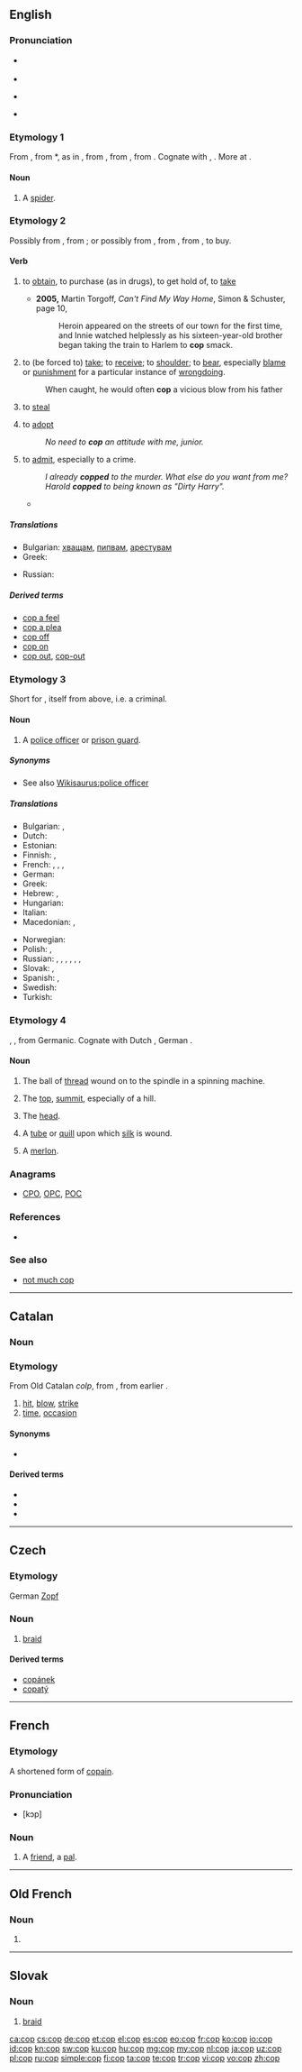 {{also|COP|çöp|cöp}}
==English==

===Pronunciation===
* {{a|RP}} {{IPA|/kɒp/}}
* {{rhymes|ɒp}}
* {{a|GenAm}} {{IPA|/kɑp/}}
* {{rhymes|ɑp}}

===Etymology 1===
From {{etyl|enm|en}} {{term|coppe|lang=enm}}, from {{etyl|ang|en}} *{{term||coppe|lang=ang}}, as in {{term|ātorcoppe||spider|lit=venom head|lang=ang}}, from {{etyl|ang|en}} {{term|copp||top, summit, head|lang=ang}}, from {{etyl|gem-pro|en}} {{term/t|gem-pro|*kuppaz||vault, round vessel, head}}, from {{etyl|ine-pro|en}} {{term/t|ine-pro|*gū-||to bend, curve}}. Cognate with {{etyl|dum|-}} {{term|koppe|lang=dum}}, {{term|kobbe||spider|lang=dum}}. More at {{l|en|cobweb}}.

====Noun====
{{en-noun}}

# {{context|obsolete|lang=en}} A [[spider]].

===Etymology 2===
Possibly from {{etyl|frm|en}} {{term|capere||to capture|lang=frm}}, from {{etyl|la|en}} {{term|capio|capere|lang=la|to seize, to grasp}}; or possibly from {{etyl|nl|en}} {{term|kapen||to steal|lang=nl}}, from {{etyl|fy|en}} {{term|kapia|kāpia|to take away|lang=fy}}, from {{etyl|ofs|en}} {{term|kapia|lang=ofs}}, to buy.

====Verb====
{{en-verb|cop|p|ing}}

# {{context|transitive|formerly|_|dialect|now|_|informal|lang=en}} to [[obtain]], to purchase (as in drugs), to get hold of, to [[take]]
#* '''2005,''' Martin Torgoff, ''Can't Find My Way Home'', Simon &amp; Schuster, page 10,
#*: Heroin appeared on the streets of our town for the first time, and Innie watched helplessly as his sixteen-year-old brother began taking the train to Harlem to '''cop''' smack.
# {{context|transitive|lang=en}} to (be forced to) [[take]]; to [[receive]]; to [[shoulder]]; to [[bear]], especially [[blame]] or [[punishment]] for a particular instance of [[wrongdoing]].
#: When caught, he would often '''cop''' a vicious blow from his father
# {{context|transitive|lang=en}} to [[steal]]
# {{context|transitive|lang=en}} to [[adopt]]
#: ''No need to '''cop''' an attitude with me, junior.''
# {{context|intransitive|usually with "to"|slang|lang=en}} to [[admit]], especially to a crime.
#: ''I already '''copped''' to the murder. What else do you want from me?''
#: ''Harold '''copped''' to being known as "Dirty Harry".''
#* {{quote-book|title=Mr. Paradise|page=295|author=Elmore Leonard|year=2005|passage=He shot a guy in a bar on Martin Luther King Day and '''copped''' to first-degree manslaughter}}

=====Translations=====
{{trans-top|to capture, to take ''(informal)''}}
* Bulgarian: [[хващам]], [[пипвам]], [[арестувам]]
* Greek: {{t+|el|παίρνω|tr=paírno|sc=Grek}}
{{trans-mid}}
* Russian: {{t+|ru|схватить|tr=sxvatítʹ|sc=Cyrl}}
{{trans-bottom}}

=====Derived terms=====
* [[cop a feel]]
* [[cop a plea]]
* [[cop off]]
* [[cop on]]
* [[cop out]], [[cop-out]]

===Etymology 3===
Short for {{term|copper||police officer}}, itself from {{term|cop||one who cops}} above, i.e. a criminal.

====Noun====
{{en-noun}}

# {{context|slang|law enforcement|lang=en}} A [[police officer]] or [[prison guard]].

=====Synonyms=====
* See also [[Wikisaurus:police officer]]

=====Translations=====
{{trans-top|police officer}}
* Bulgarian: {{t+|bg|полицай|m}}, {{t+|bg|ченге|n}}
* Dutch: {{t+|nl|diender|m}}
* Estonian: {{t|et|ment}}
* Finnish: {{t+|fi|pollari}}, {{t+|fi|kyttä}}
* French: {{t+|fr|flic|m}}, {{t+|fr|keuf|m}}, {{t+|fr|poulet|m}}, {{t+|fr|police|f}} {{qualifier|Quebec}}
* German: {{t+|de|Gendarm}}
* Greek: {{t+|el|μπάτσος|m|tr=bátsos|sc=Grek}}
* Hebrew: {{t+|he|שוטר|m|tr=shotér}}, {{t-|he|שוטרת|f|tr=shotéret}}
* Hungarian: {{t+|hu|zsaru}}
* Italian: {{t-|it|piedipiatti}}
* Macedonian: {{t-|mk|цајкан|m|tr=cájkan|sc=Cyrl}}, {{t-|mk|џандар|m|tr=džándar|sc=Cyrl}}
{{trans-mid}}
* Norwegian: {{t+|no|purk|m}}
* Polish: {{t+|pl|gliniarz|m}}, {{t+|pl|glina|m}}
* Russian: {{t+|ru|коп|m|tr=kop}} {{qualifier|American}}, {{t+|ru|мент|m|tr=ment}} {{qualifier|offensive}}, {{t+|ru|лягавый|m|tr=ljagávyj}}, {{t+|ru|легавый|m|tr=legávyj}} {{qualifier|offensive}}, {{t+|ru|мусор|m|tr=músor}} {{qualifier|more offensive}}, {{t+|ru|фараон|m|tr=faraón}} {{qualifier|slang, dated}}, {{t+|ru|полицай|m|tr=policáj|sc=Cyrl}} {{qualifier|slang}}
* Slovak: {{t|sk|poliš|m}}, {{t|sk|hekáč|m}}
* Spanish: {{t-|es|tombo|m}}, {{t+|es|paco|m}}
* Swedish: {{t+|sv|snut}}
* Turkish: {{t+|tr|aynasız}}
{{trans-bottom}}

===Etymology 4===
{{etyl|ang|en}} {{term|lang=ang|cop}}, {{term|copp}}, from Germanic.  Cognate with Dutch {{term|kop|lang=nl}}, German {{term|Kopf|lang=de}}.

====Noun====
{{en-noun}}

# {{context|crafts|lang=en}} The ball of [[thread]] wound on to the spindle in a spinning machine.
# {{context|obsolete|lang=en}} The [[top]], [[summit]], especially of a hill.
# {{context|obsolete|lang=en}} The [[head]].
# A [[tube]] or [[quill]] upon which [[silk]] is wound.
# {{context|architecture|military|lang=en}} A [[merlon]].

===Anagrams===
* [[CPO#English|CPO]], [[OPC#English|OPC]], [[POC#English|POC]]

===References===
* {{R:BBS}}

===See also===
* [[not much cop]]

----

==Catalan==

===Noun===
{{ca-noun|m}}
===Etymology===
From Old Catalan ''colp'', from {{etyl|LL.|en}} {{term|lang=la|colpus||stroke}}, from earlier {{etyl|la|en}} {{term|lang=la|colaphus}}.
# [[hit]], [[blow]], [[strike]]
# [[time]], [[occasion]]

====Synonyms====
* {{sense|time, occasion}} {{l|ca|vegada}}

====Derived terms====
* {{l|ca|cop de gràcia}}
* {{l|ca|cop baix}}
* {{l|ca|cop d'estat}}

----

==Czech==

===Etymology===
German [[Zopf]]

===Noun===
{{cs-noun|g=m}}

# [[braid]]

====Derived terms====
* [[copánek]] {{m}}
* [[copatý]] {{m}}

----

==French==

===Etymology===
A shortened form of [[copain]].

===Pronunciation===
* [kɔp]

===Noun===
{{fr-noun|m}}

# {{context|informal|lang=fr}} A [[friend]], a [[pal]].

----

==Old French==

===Noun===
{{fro-noun|m}}

# {{alternative form of|colp|lang=fro}}

----

==Slovak==

===Noun===
{{sk-noun|g=m|pl=copy|decl=dub}}

# [[braid]]

[[ca:cop]]
[[cs:cop]]
[[de:cop]]
[[et:cop]]
[[el:cop]]
[[es:cop]]
[[eo:cop]]
[[fr:cop]]
[[ko:cop]]
[[io:cop]]
[[id:cop]]
[[kn:cop]]
[[sw:cop]]
[[ku:cop]]
[[hu:cop]]
[[mg:cop]]
[[my:cop]]
[[nl:cop]]
[[ja:cop]]
[[uz:cop]]
[[pl:cop]]
[[ru:cop]]
[[simple:cop]]
[[fi:cop]]
[[ta:cop]]
[[te:cop]]
[[tr:cop]]
[[vi:cop]]
[[vo:cop]]
[[zh:cop]]